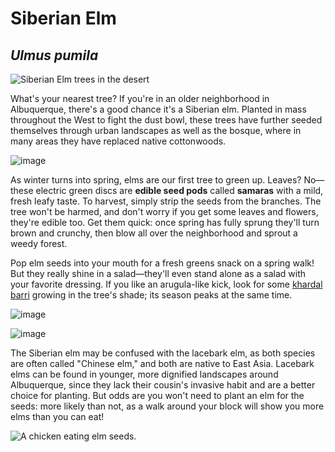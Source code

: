 # Siberian Elm

## _Ulmus pumila_

![Siberian Elm trees in the desert](/assets/ulmus/img/plant.jpg)

What's your nearest tree? If you're in an older neighborhood in Albuquerque, there's a good chance it's a Siberian elm. Planted in mass throughout the West to fight the dust bowl, these trees have further seeded themselves through urban landscapes as well as the bosque, where in many areas they have replaced native cottonwoods.

![image](/assets/ulmus/img/twig.jpg "Elm flowers and budding seeds.")

As winter turns into spring, elms are our first tree to green up. Leaves? No—these electric green discs are **edible seed pods** called **samaras** with a mild, fresh leafy taste. To harvest, simply strip the seeds from the branches. The tree won't be harmed, and don't worry if you get some leaves and flowers, they're edible too. Get them quick: once spring has fully sprung they'll turn brown and crunchy, then blow all over the neighborhood and sprout a weedy forest.

Pop elm seeds into your mouth for a fresh greens snack on a spring walk! But they really shine in a salad—they'll even stand alone as a salad with your favorite dressing. If you like an arugula-like kick, look for some [khardal barri](sisybrium) growing in the tree's shade; its season peaks at the same time.

![image](/assets/ulmus/img/handful.jpg "A handful of elm seeds. The small brown specks are flowers.")

![image](/assets/ulmus/img/salad.jpg "Elm seeds, khardal, sunflower seed, fennel and radish flower salad.")

The Siberian elm may be confused with the lacebark elm, as both species are often called "Chinese elm," and both are native to East Asia. Lacebark elms can be found in younger, more dignified landscapes around Albuquerque, since they lack their cousin's invasive habit and are a better choice for planting. But odds are you won't need to plant an elm for the seeds: more likely than not, as a walk around your block will show you more elms than you can eat!

![A chicken eating elm seeds.](/assets/ulmus/img/chicken-elm.jpg "ELMo mauled by Big Bird! Elm seeds are a treat for chickens.")

